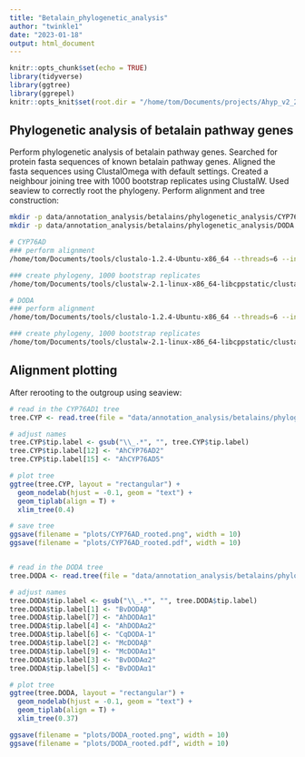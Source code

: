```yaml
---
title: "Betalain_phylogenetic_analysis"
author: "twinkle1"
date: "2023-01-18"
output: html_document
---
```


```r
knitr::opts_chunk$set(echo = TRUE)
library(tidyverse)
library(ggtree)
library(ggrepel)
knitr::opts_knit$set(root.dir = "/home/tom/Documents/projects/Ahyp_v2_2/")
```

## Phylogenetic analysis of betalain pathway genes

Perform phylogenetic analysis of betalain pathway genes. Searched for protein fasta sequences of known betalain pathway genes. Aligned the fasta sequences using ClustalOmega with default settings. Created a neighbour joining tree with 1000 bootstrap replicates using ClustalW. Used seaview to correctly root the phylogeny. Perform alignment and tree construction:

```bash
mkdir -p data/annotation_analysis/betalains/phylogenetic_analysis/CYP76AD
mkdir -p data/annotation_analysis/betalains/phylogenetic_analysis/DODA

# CYP76AD
### perform alignment
/home/tom/Documents/tools/clustalo-1.2.4-Ubuntu-x86_64 --threads=6 --in=data/annotation_analysis/betalains/phylogenetic_analysis/CYP76AD/CYP76AD.fasta --outfile=data/annotation_analysis/betalains/phylogenetic_analysis/CYP76AD/CYP76AD.aln --force

### create phylogeny, 1000 bootstrap replicates
/home/tom/Documents/tools/clustalw-2.1-linux-x86_64-libcppstatic/clustalw2 -bootstrap=1000 -infile=data/annotation_analysis/betalains/phylogenetic_analysis/CYP76AD/CYP76AD.aln -outfile=data/annotation_analysis/betalains/phylogenetic_analysis/CYP76AD/CYP76AD.phb

# DODA
### perform alignment
/home/tom/Documents/tools/clustalo-1.2.4-Ubuntu-x86_64 --threads=6 --in=data/annotation_analysis/betalains/phylogenetic_analysis/DODA/DODA.fasta --outfile=data/annotation_analysis/betalains/phylogenetic_analysis/DODA/DODA.aln --force

### create phylogeny, 1000 bootstrap replicates
/home/tom/Documents/tools/clustalw-2.1-linux-x86_64-libcppstatic/clustalw2 -bootstrap=1000 -infile=data/annotation_analysis/betalains/phylogenetic_analysis/DODA/DODA.aln -outfile=data/annotation_analysis/betalains/phylogenetic_analysis/DODA/DODA.phb
```

## Alignment plotting

After rerooting to the outgroup using seaview:

```r
# read in the CYP76AD1 tree
tree.CYP <- read.tree(file = "data/annotation_analysis/betalains/phylogenetic_analysis/CYP76AD/CYP76AD_rooted.phb")

# adjust names
tree.CYP$tip.label <- gsub("\\_.*", "", tree.CYP$tip.label)
tree.CYP$tip.label[12] <- "AhCYP76AD2"
tree.CYP$tip.label[15] <- "AhCYP76AD5"

# plot tree
ggtree(tree.CYP, layout = "rectangular") +
  geom_nodelab(hjust = -0.1, geom = "text") +
  geom_tiplab(align = T) +
  xlim_tree(0.4)

# save tree
ggsave(filename = "plots/CYP76AD_rooted.png", width = 10)
ggsave(filename = "plots/CYP76AD_rooted.pdf", width = 10)


# read in the DODA tree
tree.DODA <- read.tree(file = "data/annotation_analysis/betalains/phylogenetic_analysis/DODA/DODA_rooted.phb")

# adjust names
tree.DODA$tip.label <- gsub("\\_.*", "", tree.DODA$tip.label)
tree.DODA$tip.label[1] <- "BvDODAβ"
tree.DODA$tip.label[7] <- "AhDODAα1"
tree.DODA$tip.label[4] <- "AhDODAα2"
tree.DODA$tip.label[6] <- "CqDODA-1"
tree.DODA$tip.label[2] <- "McDODAβ"
tree.DODA$tip.label[9] <- "McDODAα1"
tree.DODA$tip.label[3] <- "BvDODAα2"
tree.DODA$tip.label[5] <- "BvDODAα1"

# plot tree
ggtree(tree.DODA, layout = "rectangular") +
  geom_nodelab(hjust = -0.1, geom = "text") +
  geom_tiplab(align = T) +
  xlim_tree(0.37)

ggsave(filename = "plots/DODA_rooted.png", width = 10)
ggsave(filename = "plots/DODA_rooted.pdf", width = 10)
```







